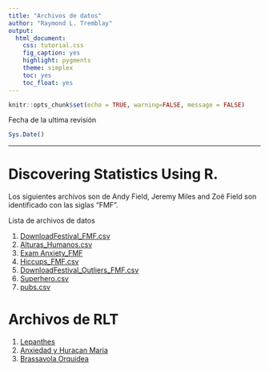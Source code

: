 ```yaml
---
title: "Archivos de datos"
author: "Raymond L. Tremblay"
output:
  html_document:
    css: tutorial.css
    fig_caption: yes
    highlight: pygments
    theme: simplex
    toc: yes
    toc_float: yes
---
```


```r
knitr::opts_chunk$set(echo = TRUE, warning=FALSE, message = FALSE)
```

Fecha de la ultima revisión
```r

Sys.Date()
```

***

# Discovering Statistics Using R.

Los siguientes archivos son de Andy Field, Jeremy Miles and Zoë Field son identificado con las siglas "FMF". 

Lista de archivos de datos


1. [DownloadFestival_FMF.csv](Data_files_csv/DownloadFestival.csv)
2. [Alturas_Humanos.csv](Data_files_csv/Alturas_Humanos.csv)
3. [Exam Anxiety_FMF](Data_files_csv/Exam Anxiety.csv)
4. [Hiccups_FMF.csv](Data_files_csv/Hiccups.csv)
5. [DownloadFestival_Outliers_FMF.csv](Data_files_csv/DownloadFestival_No_Outlier.csv)
6. [Superhero.csv](Data_files_csv/Superhero.csv)
7. [pubs.csv](Data_files_csv/pubs.csv)



# Archivos de RLT

1. [Lepanthes](Data_files_csv/Lepanthes_eltoroensis_Georges_STUDENT.csv)
2. [Anxiedad y Huracan Maria](Data_files_csv/Efecto_Huracan_Maria_Student_DATA.csv)
3. [Brassavola Orquidea](Data_files_csv/Student_Brassavola.csv)



